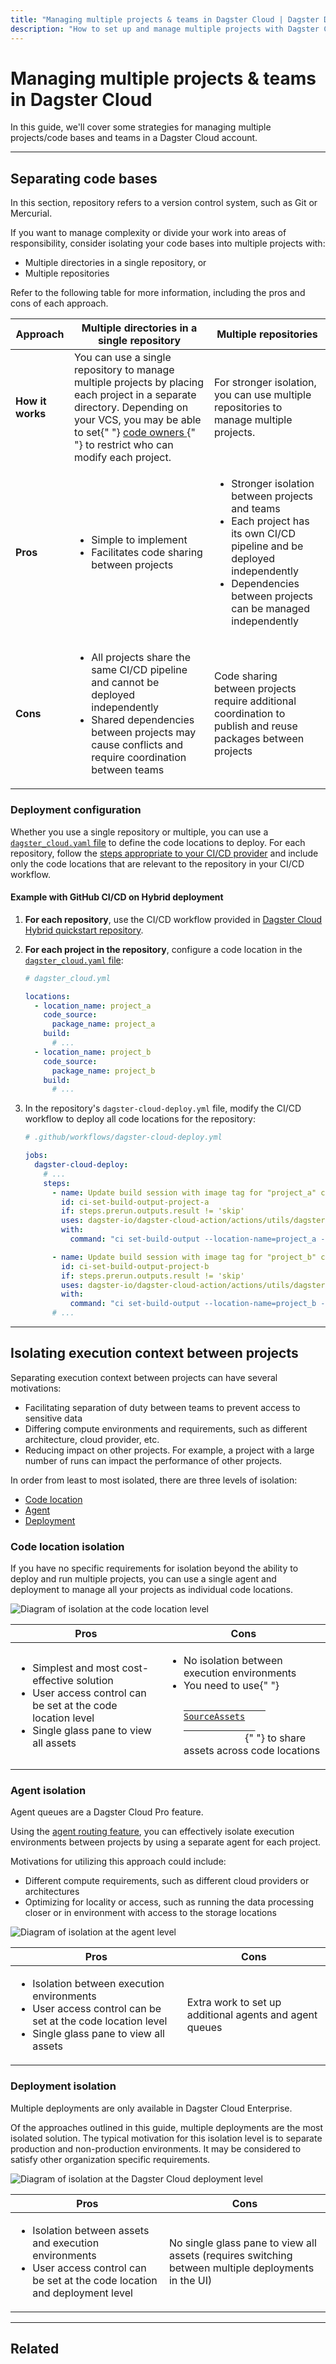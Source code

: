 ```yaml
---
title: "Managing multiple projects & teams in Dagster Cloud | Dagster Docs"
description: "How to set up and manage multiple projects with Dagster Cloud Hybrid deployments."
---
```


# Managing multiple projects & teams in Dagster Cloud

In this guide, we'll cover some strategies for managing multiple projects/code bases and teams in a Dagster Cloud account.

---

## Separating code bases

<Note>
  In this section, repository refers to a version control system, such as Git or
  Mercurial.
</Note>

If you want to manage complexity or divide your work into areas of responsibility, consider isolating your code bases into multiple projects with:

- Multiple directories in a single repository, or
- Multiple repositories

Refer to the following table for more information, including the pros and cons of each approach.

<table
  className="table"
  style={{
    width: "100%",
  }}
>
  <thead>
    <tr>
      <th
        style={{
          width: "14%",
        }}
      >
        Approach
      </th>
      <th
        style={{
          width: "43%",
        }}
      >
        Multiple directories in a single repository
      </th>
      <th>Multiple repositories</th>
    </tr>
  </thead>
  <tbody>
    <tr>
      <td>
        <strong>How it works</strong>
      </td>
      <td>
        You can use a single repository to manage multiple projects by placing
        each project in a separate directory. Depending on your VCS, you may be
        able to set{" "}
        <a href="https://docs.github.com/en/repositories/managing-your-repositorys-settings-and-features/customizing-your-repository/about-code-owners">
          code owners
        </a>{" "}
        to restrict who can modify each project.
      </td>
      <td>
        For stronger isolation, you can use multiple repositories to manage
        multiple projects.
      </td>
    </tr>
    <tr>
      <td>
        <strong>Pros</strong>
      </td>
      <td>
        <ul
          style={{
            marginTop: "0px",
          }}
        >
          <li
            style={{
              marginTop: "0px",
            }}
          >
            Simple to implement
          </li>
          <li>Facilitates code sharing between projects</li>
        </ul>
      </td>
      <td>
        <ul
          style={{
            marginTop: "0px",
          }}
        >
          <li
            style={{
              marginTop: "0px",
            }}
          >
            Stronger isolation between projects and teams
          </li>
          <li>
            Each project has its own CI/CD pipeline and be deployed
            independently
          </li>
          <li>Dependencies between projects can be managed independently</li>
        </ul>
      </td>
    </tr>
    <tr>
      <td>
        <strong>Cons</strong>
      </td>
      <td>
        <ul
          style={{
            marginTop: "0px",
          }}
        >
          <li
            style={{
              marginTop: "0px",
            }}
          >
            All projects share the same CI/CD pipeline and cannot be deployed
            independently
          </li>
          <li>
            Shared dependencies between projects may cause conflicts and require
            coordination between teams
          </li>
        </ul>
      </td>
      <td>
        Code sharing between projects require additional coordination to publish
        and reuse packages between projects
      </td>
    </tr>
  </tbody>
</table>

### Deployment configuration

Whether you use a single repository or multiple, you can use a [`dagster_cloud.yaml` file](/dagster-cloud/managing-deployments/dagster-cloud-yaml) to define the code locations to deploy. For each repository, follow the [steps appropriate to your CI/CD provider](/dagster-cloud/getting-started#step-4-configure-cicd-for-your-project) and include only the code locations that are relevant to the repository in your CI/CD workflow.

#### Example with GitHub CI/CD on Hybrid deployment

1. **For each repository**, use the CI/CD workflow provided in [Dagster Cloud Hybrid quickstart repository](https://github.com/dagster-io/dagster-cloud-hybrid-quickstart/blob/main/.github/workflows/dagster-cloud-deploy.yml).

2. **For each project in the repository**, configure a code location in the [`dagster_cloud.yaml` file](/dagster-cloud/managing-deployments/dagster-cloud-yaml):

   ```yaml
   # dagster_cloud.yml

   locations:
     - location_name: project_a
       code_source:
         package_name: project_a
       build:
         # ...
     - location_name: project_b
       code_source:
         package_name: project_b
       build:
         # ...
   ```

3. In the repository's `dagster-cloud-deploy.yml` file, modify the CI/CD workflow to deploy all code locations for the repository:

   ```yaml
   # .github/workflows/dagster-cloud-deploy.yml

   jobs:
     dagster-cloud-deploy:
       # ...
       steps:
         - name: Update build session with image tag for "project_a" code location
           id: ci-set-build-output-project-a
           if: steps.prerun.outputs.result != 'skip'
           uses: dagster-io/dagster-cloud-action/actions/utils/dagster-cloud-cli@v0.1
           with:
             command: "ci set-build-output --location-name=project_a --image-tag=$IMAGE_TAG"

         - name: Update build session with image tag for "project_b" code location
           id: ci-set-build-output-project-b
           if: steps.prerun.outputs.result != 'skip'
           uses: dagster-io/dagster-cloud-action/actions/utils/dagster-cloud-cli@v0.1
           with:
             command: "ci set-build-output --location-name=project_b --image-tag=$IMAGE_TAG"
         # ...
   ```

---

## Isolating execution context between projects

Separating execution context between projects can have several motivations:

- Facilitating separation of duty between teams to prevent access to sensitive data
- Differing compute environments and requirements, such as different architecture, cloud provider, etc.
- Reducing impact on other projects. For example, a project with a large number of runs can impact the performance of other projects.

In order from least to most isolated, there are three levels of isolation:

- [Code location](#code-location-isolation)
- [Agent](#agent-isolation)
- [Deployment](#deployment-isolation)

### Code location isolation

If you have no specific requirements for isolation beyond the ability to deploy and run multiple projects, you can use a single agent and deployment to manage all your projects as individual code locations.

<Image
alt="Diagram of isolation at the code location level"
src="/images/dagster-cloud/managing-deployments/isolation-level-code-locations.png"
width={1167}
height={384}
/>

<table
  className="table"
  style={{
    width: "100%",
  }}
>
  <thead>
    <tr>
      <th
        style={{
          width: "50%",
        }}
      >
        Pros
      </th>
      <th>Cons</th>
    </tr>
  </thead>
  <tbody>
    <tr>
      <td>
        <ul
          style={{
            marginTop: "0px",
          }}
        >
          <li
            style={{
              marginTop: "0px",
            }}
          >
            Simplest and most cost-effective solution
          </li>
          <li>User access control can be set at the code location level</li>
          <li>Single glass pane to view all assets</li>
        </ul>
      </td>
      <td>
        <ul
          style={{
            marginTop: "0px",
          }}
        >
          <li
            style={{
              marginTop: "0px",
            }}
          >
            No isolation between execution environments
          </li>
          <li>
            You need to use{" "}
            <code>
              <a href="/concepts/assets/software-defined-assets#defining-external-asset-dependencies">
                SourceAssets
              </a>
            </code>{" "}
            to share assets across code locations
          </li>
        </ul>
      </td>
    </tr>
  </tbody>
</table>

### Agent isolation

<Note>Agent queues are a Dagster Cloud Pro feature.</Note>

Using the [agent routing feature](/dagster-cloud/deployment/agents/running-multiple-agents#routing-requests-to-specific-agents), you can effectively isolate execution environments between projects by using a separate agent for each project.

Motivations for utilizing this approach could include:

- Different compute requirements, such as different cloud providers or architectures
- Optimizing for locality or access, such as running the data processing closer or in environment with access to the storage locations

<Image
alt="Diagram of isolation at the agent level"
src="/images/dagster-cloud/managing-deployments/isolation-level-agents.png"
width={1331}
height={537}
/>

<table
  className="table"
  style={{
    width: "100%",
  }}
>
  <thead>
    <tr>
      <th
        style={{
          width: "50%",
        }}
      >
        Pros
      </th>
      <th>Cons</th>
    </tr>
  </thead>
  <tbody>
    <tr>
      <td>
        <ul
          style={{
            marginTop: "0px",
          }}
        >
          <li
            style={{
              marginTop: "0px",
            }}
          >
            Isolation between execution environments
          </li>
          <li>User access control can be set at the code location level</li>
          <li>Single glass pane to view all assets</li>
        </ul>
      </td>
      <td>Extra work to set up additional agents and agent queues</td>
    </tr>
  </tbody>
</table>

### Deployment isolation

<Note>
  Multiple deployments are only available in Dagster Cloud Enterprise.
</Note>

Of the approaches outlined in this guide, multiple deployments are the most isolated solution. The typical motivation for this isolation level is to separate production and non-production environments. It may be considered to satisfy other organization specific requirements.

<Image
alt="Diagram of isolation at the Dagster Cloud deployment level"
src="/images/dagster-cloud/managing-deployments/isolation-level-deployments.png"
width={1152}
height={349}
/>

<table
  className="table"
  style={{
    width: "100%",
  }}
>
  <thead>
    <tr>
      <th
        style={{
          width: "50%",
        }}
      >
        Pros
      </th>
      <th>Cons</th>
    </tr>
  </thead>
  <tbody>
    <tr>
      <td>
        <ul
          style={{
            marginTop: "0px",
          }}
        >
          <li
            style={{
              marginTop: "0px",
            }}
          >
            Isolation between assets and execution environments
          </li>
          <li>
            User access control can be set at the code location and deployment
            level
          </li>
        </ul>
      </td>
      <td>
        No single glass pane to view all assets (requires switching between
        multiple deployments in the UI)
      </td>
    </tr>
  </tbody>
</table>

---

## Related

<ArticleList>
  <ArticleListItem
    title="Dagster Cloud Hybrid deployments"
    href="/dagster-cloud/deployment/hybrid"
  ></ArticleListItem>
  <ArticleListItem
    title="Dagster Cloud Hybrid agents"
    href="/dagster-cloud/deployment/agents"
  ></ArticleListItem>
  <ArticleListItem
    title="Managing deployments in Dagster Cloud"
    href="/dagster-cloud/managing-deployments"
  ></ArticleListItem>
  <ArticleListItem
    title="Running multiple Dagster Cloud Hybrid agents"
    href="/dagster-cloud/deployment/agents/running-multiple-agents#routing-requests-to-specific-agents"
  ></ArticleListItem>
  <ArticleListItem
    title="dagster_cloud.yaml"
    href="/dagster-cloud/managing-deployments/dagster-cloud-yaml"
  ></ArticleListItem>
</ArticleList>
